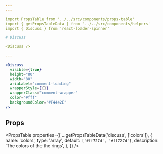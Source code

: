 ```yaml
---
---

import PropsTable from '../../src/components/props-table'
import { getPropsTableData } from '../../src/components/helpers'
import { Discuss } from 'react-loader-spinner'

# Discuss

<Discuss />

---
```


```jsx live
<Discuss
  visible={true}
  height="80"
  width="80"
  ariaLabel="comment-loading"
  wrapperStyle={{}}
  wrapperClass="comment-wrapper"
  color="#fff"
  backgroundColor="#F4442E"
/>
```

## Props

<PropsTable
  properties={[
    ...getPropsTableData('discuss', ['colors']),
    {
      name: 'colors',
      type: 'array',
      default: `['#ff727d', '#ff727d']`,
      description: 'The colors of the the rings',
    },
  ]}
/>

